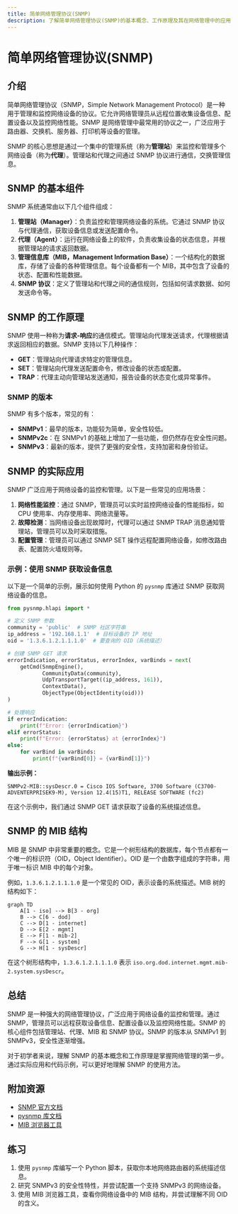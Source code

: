 ```yaml
---
title: 简单网络管理协议(SNMP)
description: 了解简单网络管理协议(SNMP)的基本概念、工作原理及其在网络管理中的应用。
---
```


# 简单网络管理协议(SNMP)

## 介绍

简单网络管理协议（SNMP，Simple Network Management Protocol）是一种用于管理和监控网络设备的协议。它允许网络管理员从远程位置收集设备信息、配置设备以及监控网络性能。SNMP 是网络管理中最常用的协议之一，广泛应用于路由器、交换机、服务器、打印机等设备的管理。

SNMP 的核心思想是通过一个集中的管理系统（称为**管理站**）来监控和管理多个网络设备（称为**代理**）。管理站和代理之间通过 SNMP 协议进行通信，交换管理信息。

## SNMP 的基本组件

SNMP 系统通常由以下几个组件组成：

1. **管理站（Manager）**：负责监控和管理网络设备的系统。它通过 SNMP 协议与代理通信，获取设备信息或发送配置命令。
2. **代理（Agent）**：运行在网络设备上的软件，负责收集设备的状态信息，并根据管理站的请求返回数据。
3. **管理信息库（MIB，Management Information Base）**：一个结构化的数据库，存储了设备的各种管理信息。每个设备都有一个 MIB，其中包含了设备的状态、配置和性能数据。
4. **SNMP 协议**：定义了管理站和代理之间的通信规则，包括如何请求数据、如何发送命令等。

## SNMP 的工作原理

SNMP 使用一种称为**请求-响应**的通信模式。管理站向代理发送请求，代理根据请求返回相应的数据。SNMP 支持以下几种操作：

- **GET**：管理站向代理请求特定的管理信息。
- **SET**：管理站向代理发送配置命令，修改设备的状态或配置。
- **TRAP**：代理主动向管理站发送通知，报告设备的状态变化或异常事件。

### SNMP 的版本

SNMP 有多个版本，常见的有：

- **SNMPv1**：最早的版本，功能较为简单，安全性较低。
- **SNMPv2c**：在 SNMPv1 的基础上增加了一些功能，但仍然存在安全性问题。
- **SNMPv3**：最新的版本，提供了更强的安全性，支持加密和身份验证。

## SNMP 的实际应用

SNMP 广泛应用于网络设备的监控和管理。以下是一些常见的应用场景：

1. **网络性能监控**：通过 SNMP，管理员可以实时监控网络设备的性能指标，如 CPU 使用率、内存使用率、网络流量等。
2. **故障检测**：当网络设备出现故障时，代理可以通过 SNMP TRAP 消息通知管理站，管理员可以及时采取措施。
3. **配置管理**：管理员可以通过 SNMP SET 操作远程配置网络设备，如修改路由表、配置防火墙规则等。

### 示例：使用 SNMP 获取设备信息

以下是一个简单的示例，展示如何使用 Python 的 `pysnmp` 库通过 SNMP 获取网络设备的信息。

```python
from pysnmp.hlapi import *

# 定义 SNMP 参数
community = 'public'  # SNMP 社区字符串
ip_address = '192.168.1.1'  # 目标设备的 IP 地址
oid = '1.3.6.1.2.1.1.1.0'  # 要查询的 OID（系统描述）

# 创建 SNMP GET 请求
errorIndication, errorStatus, errorIndex, varBinds = next(
    getCmd(SnmpEngine(),
           CommunityData(community),
           UdpTransportTarget((ip_address, 161)),
           ContextData(),
           ObjectType(ObjectIdentity(oid)))
)

# 处理响应
if errorIndication:
    print(f"Error: {errorIndication}")
elif errorStatus:
    print(f"Error: {errorStatus} at {errorIndex}")
else:
    for varBind in varBinds:
        print(f"{varBind[0]} = {varBind[1]}")
```

**输出示例：**
```
SNMPv2-MIB::sysDescr.0 = Cisco IOS Software, 3700 Software (C3700-ADVENTERPRISEK9-M), Version 12.4(15)T1, RELEASE SOFTWARE (fc2)
```

在这个示例中，我们通过 SNMP GET 请求获取了设备的系统描述信息。

## SNMP 的 MIB 结构

MIB 是 SNMP 中非常重要的概念。它是一个树形结构的数据库，每个节点都有一个唯一的标识符（OID，Object Identifier）。OID 是一个由数字组成的字符串，用于唯一标识 MIB 中的每个对象。

例如，`1.3.6.1.2.1.1.1.0` 是一个常见的 OID，表示设备的系统描述。MIB 树的结构如下：

```mermaid
graph TD
    A[1 - iso] --> B[3 - org]
    B --> C[6 - dod]
    C --> D[1 - internet]
    D --> E[2 - mgmt]
    E --> F[1 - mib-2]
    F --> G[1 - system]
    G --> H[1 - sysDescr]
```

在这个树形结构中，`1.3.6.1.2.1.1.1.0` 表示 `iso.org.dod.internet.mgmt.mib-2.system.sysDescr`。

## 总结

SNMP 是一种强大的网络管理协议，广泛应用于网络设备的监控和管理。通过 SNMP，管理员可以远程获取设备信息、配置设备以及监控网络性能。SNMP 的核心组件包括管理站、代理、MIB 和 SNMP 协议。SNMP 的版本从 SNMPv1 到 SNMPv3，安全性逐渐增强。

对于初学者来说，理解 SNMP 的基本概念和工作原理是掌握网络管理的第一步。通过实际应用和代码示例，可以更好地理解 SNMP 的使用方法。

## 附加资源

- [SNMP 官方文档](https://www.ietf.org/rfc/rfc1157.txt)
- [pysnmp 库文档](https://pysnmp.readthedocs.io/)
- [MIB 浏览器工具](https://www.ireasoning.com/mibbrowser.shtml)

## 练习

1. 使用 `pysnmp` 库编写一个 Python 脚本，获取你本地网络路由器的系统描述信息。
2. 研究 SNMPv3 的安全性特性，并尝试配置一个支持 SNMPv3 的网络设备。
3. 使用 MIB 浏览器工具，查看你网络设备中的 MIB 结构，并尝试理解不同 OID 的含义。